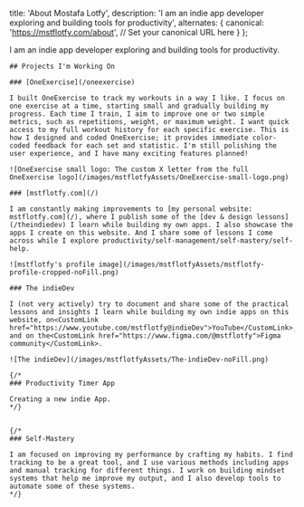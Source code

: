   title: 'About Mostafa Lotfy',
  description: 'I am an indie app developer exploring and building tools for productivity',
  alternates: {
    canonical: 'https://mstflotfy.com/about', // Set your canonical URL here
  }
};



<main>
  <PageHeader title="About" subtitle="Mostafa Lotfy" />
  <Article>
   I am an indie app developer exploring and building tools for productivity.

    ## Projects I'm Working On
    
    ### [OneExercise](/oneexercise)

    I built OneExercise to track my workouts in a way I like. I focus on one exercise at a time, starting small and gradually building my progress. Each time I train, I aim to improve one or two simple metrics, such as repetitions, weight, or maximum weight. I want quick access to my full workout history for each specific exercise. This is how I designed and coded OneExercise; it provides immediate color-coded feedback for each set and statistic. I'm still polishing the user experience, and I have many exciting features planned!

    ![OneExercise small logo: The custom X letter from the full OneExercise logo](/images/mstflotfyAssets/OneExercise-small-logo.png) 
    
    ### [mstflotfy.com](/)

    I am constantly making improvements to [my personal website: mstflotfy.com](/), where I publish some of the [dev & design lessons](/theindiedev) I learn while building my own apps. I also showcase the apps I create on this website. And I share some of lessons I come across while I explore productivity/self-management/self-mastery/self-help.

    ![mstflotfy's profile image](/images/mstflotfyAssets/mstflotfy-profile-cropped-noFill.png)

    ### The indieDev

    I (not very actively) try to document and share some of the practical lessons and insights I learn while building my own indie apps on this website, on<CustomLink href="https://www.youtube.com/mstflotfy@indieDev">YouTube</CustomLink>, and on the<CustomLink href="https://www.figma.com/@mstflotfy">Figma community</CustomLink>.

    ![The indieDev](/images/mstflotfyAssets/The-indieDev-noFill.png)

    {/* 
    ### Productivity Timer App

    Creating a new indie App. 
    */}


    {/* 
    ### Self-Mastery

    I am focused on improving my performance by crafting my habits. I find tracking to be a great tool, and I use various methods including apps and manual tracking for different things. I work on building mindset systems that help me improve my output, and I also develop tools to automate some of these systems. 
    */}

  </Article>
</main>